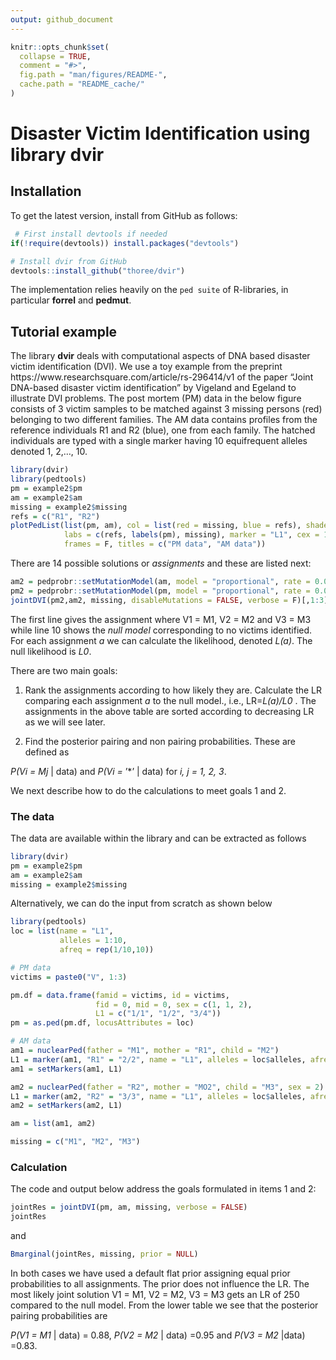 ```yaml
---
output: github_document
---
```


<!-- README.md is generated from README.Rmd. Please edit that file -->

```r
knitr::opts_chunk$set(
  collapse = TRUE,
  comment = "#>",
  fig.path = "man/figures/README-",
  cache.path = "README_cache/"
)
```


# Disaster Victim Identification using library **dvir**

## Installation

To get the latest version, install from GitHub as follows:

```r
 # First install devtools if needed
if(!require(devtools)) install.packages("devtools")

# Install dvir from GitHub
devtools::install_github("thoree/dvir")
```

The implementation relies heavily on 
the `ped suite` of R-libraries, in particular **forrel** and **pedmut**.

## Tutorial example

The library **dvir** deals with computational aspects of DNA based disaster victim identification (DVI).
We use  a toy example from the preprint
https://www.researchsquare.com/article/rs-296414/v1 of the paper
"Joint DNA-based disaster victim identification" by Vigeland and Egeland
to illustrate DVI problems. The post mortem (PM) data in the below figure
consists of 3 victim samples to be matched against 3 missing persons (red) belonging to two different families.
The AM data contains profiles from the reference individuals 
R1 and R2 (blue), one from each family. 
The hatched individuals are typed with a single marker having 10 equifrequent alleles denoted 1, 2,..., 10.

```r
library(dvir)
library(pedtools)
pm = example2$pm
am = example2$am
missing = example2$missing
refs = c("R1", "R2")
plotPedList(list(pm, am), col = list(red = missing, blue = refs), shaded = typedMembers,
            labs = c(refs, labels(pm), missing), marker = "L1", cex = 1.2, margins = c(1,1.2,1,1.2),
            frames = F, titles = c("PM data", "AM data"))
```

There are 14 possible solutions or _assignments_ and these are listed next:

```r
am2 = pedprobr::setMutationModel(am, model = "proportional", rate = 0.005)
pm2 = pedprobr::setMutationModel(pm, model = "proportional", rate = 0.005)
jointDVI(pm2,am2, missing, disableMutations = FALSE, verbose = F)[,1:3]
```

The first line gives the assignment where V1 = M1, V2 = M2 and V3 = M3
while line 10 shows the  _null model_ corresponding to no victims identified.
For each assignment _a_ we can calculate the likelihood, denoted _L(a)_. The null
likelihood is _L0_.


There are two main goals:

1) Rank the assignments according to how likely they are. Calculate the LR comparing each assignment
_a_ to the null model., i.e., LR=_L(a)/L0_ . 
The assignments in the above table are sorted according to decreasing LR as we will see later. 

2) Find the posterior pairing and non pairing probabilities. These are defined as

_P(Vi = Mj_ | data) and _P(Vi =_ '*' | data) for _i, j = 1, 2, 3_. 

We next describe how to do the calculations to meet goals 1 and 2.


### The data

The data are available within the library  and can be extracted as follows


```r
library(dvir)
pm = example2$pm
am = example2$am
missing = example2$missing
```

Alternatively, we can do the input from scratch as shown below

```r
library(pedtools)
loc = list(name = "L1", 
           alleles = 1:10,
           afreq = rep(1/10,10))

# PM data
victims = paste0("V", 1:3)

pm.df = data.frame(famid = victims, id = victims,
                   fid = 0, mid = 0, sex = c(1, 1, 2),
                   L1 = c("1/1", "1/2", "3/4"))
pm = as.ped(pm.df, locusAttributes = loc)

# AM data
am1 = nuclearPed(father = "M1", mother = "R1", child = "M2")
L1 = marker(am1, "R1" = "2/2", name = "L1", alleles = loc$alleles, afreq = loc$afreq)
am1 = setMarkers(am1, L1)

am2 = nuclearPed(father = "R2", mother = "MO2", child = "M3", sex = 2)
L1 = marker(am2, "R2" = "3/3", name = "L1", alleles = loc$alleles, afreq = loc$afreq)
am2 = setMarkers(am2, L1)

am = list(am1, am2)

missing = c("M1", "M2", "M3")
```

### Calculation

The code and output below address the goals formulated in items 1 and 2:

```r
jointRes = jointDVI(pm, am, missing, verbose = FALSE)
jointRes
```

and

```r
Bmarginal(jointRes, missing, prior = NULL)
````

In both cases we have used a default flat prior assigning equal prior
probabilities to all assignments. The prior does not influence the LR.
The most likely joint solution V1 = M1, V2 = M2, V3 = M3 gets an LR of 250 compared
to the null model. From the lower table we see that the posterior
pairing probabilities are 

_P(V1 = M1_ | data) = 0.88, _P(V2 = M2_ | data) =0.95 and _P(V3 = M2_ |data) =0.83.

